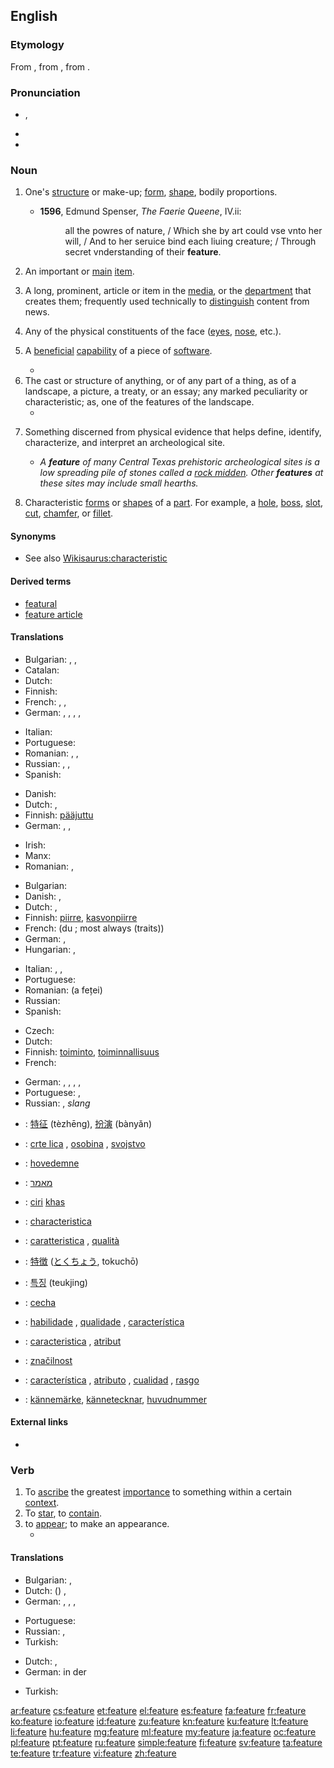 ==English==
{{wikipedia}}

===Etymology===
From {{etyl|xno}} {{term|feture|lang=xno}}, from {{etyl|fro}} {{term|faiture|lang=fro}}, from {{etyl|la}} {{term|factura|lang=la}}.

===Pronunciation===
* {{a|UK}} {{IPA|/fiːtʃə(r)/}}, {{X-SAMPA|/fi:tS@(r)/}}
* {{audio|en-us-feature.ogg|Audio (US)}}
* {{rhymes|iːtʃə(r)}}

===Noun===
{{en-noun}}

# {{obsolete}} One's [[structure]] or make-up; [[form]], [[shape]], bodily proportions.
#* '''1596''', Edmund Spenser, ''The Faerie Queene'', IV.ii:
#*: all the powres of nature, / Which she by art could vse vnto her will, / And to her seruice bind each liuing creature; / Through secret vnderstanding of their '''feature'''.
# An important or [[main]] [[item]].
# {{media}} A long, prominent, article or item in the [[media]], or the [[department]] that creates them; frequently used technically to [[distinguish]] content from news.
# Any of the physical constituents of the face ([[eye]]s, [[nose]], etc.).
# {{computing}} A [[beneficial]] [[capability]] of a piece of [[software]].
#* {{quote-book|passage=The program contained an internal '''feature''', which allowed a user to update display text after each command keystroke.|title=[[S:Free as in Freedom/Chapter 6|Free as in Freedom]]|author=Sam Williams|year=2002}}
# The cast or structure of anything, or of any part of a thing, as of a landscape, a picture, a treaty, or an essay; any marked peculiarity or characteristic; as, one of the features of the landscape.
#* {{quote-book|passage=The most prominent '''feature''' of the New England land system was the town grant, which in every case became the territorial basis of a group settlement.|title=[[S:1911 Encyclopædia Britannica/United States/History|1911 Encyclopædia Britannica]]|year=1911}}
# {{archeology}} Something discerned from physical evidence that helps define, identify,  characterize, and interpret an archeological site.
#* ''A '''feature''' of many Central Texas prehistoric archeological sites is a low spreading pile of stones called a [[rock midden]]. Other '''features''' at these sites may include small hearths.''
# {{engineering}} Characteristic [[form]]s or [[shape]]s of a [[part]]. For example, a [[hole]], [[boss]], [[slot]], [[cut]], [[chamfer]], or [[fillet]].

====Synonyms====
* See also [[Wikisaurus:characteristic]]

====Derived terms====
* [[featural]]
* [[feature article]]

====Translations====
{{trans-top|important or main item}}
* Bulgarian: {{t+|bg|свойство|n|sc=Cyrl}}, {{t+|bg|признак|m|sc=Cyrl}}, {{t+|bg|особеност|f|sc=Cyrl}}
* Catalan: {{t-|ca|tret|m}}
* Dutch: {{t+|nl|eigenschap|f}}
* Finnish: {{t+|fi|ominaisuus}}
* French: {{t+|fr|caractéristique|f}}, {{t+|fr|particularité|f}}, {{t+|fr|spécialité|f}}
* German: {{t+|de|Besonderheit|f}}, {{t+|de|Charakteristikum|n}}, {{t-|de|Eigentümlichkeit|f}}, {{t+|de|Merkmal|n}}, {{t+|de|Eigenschaft|f}}
{{trans-mid}}
* Italian: {{t+|it|caratteristica|f}}
* Portuguese: {{t+|pt|característica|f}}
* Romanian: {{t-|ro|caracteristică}}, {{t+|ro|particularitate}}, {{t-|ro|proprietate}}
* Russian: {{t+|ru|особенность|f|tr=osóbennost’}}, {{t+|ru|свойство|n|tr=svójsto}}, {{t+|ru|признак|m|tr=príznak}}
* Spanish: {{t-|es|característica|f}}
{{trans-bottom}}

{{trans-top|long, prominent, article or item in the media}}
* Danish: {{t-|da|feature|c}}
* Dutch: {{t-|nl|hoofdartikel|n}}, {{t+|nl|verslag|n}}
* Finnish: [[pääjuttu]]
* German: {{t+|de|Feature|n}}, {{t+|de|Feuilleton|n}}, {{t-|de|Sonderbeitrag|m}}
{{trans-mid}}
* Irish: {{t-|ga|gnéchlár|m}}
* Manx: {{t-|gv|ard-skeeal|m}}
* Romanian: {{t-|ro|foileton}}, {{t+|ro|reportaj}}
{{trans-bottom}}

{{trans-top|one of the physical constituents of the face}}
* Bulgarian: {{t+|bg|черта|f|sc=Cyrl}}
* Danish: {{t-|da|træk|n}}, {{t-|da|ansigtstræk|n}}
* Dutch: {{t+|nl|trek|m}}, {{t+|nl|gelaatstrek|m}}
* Finnish: [[piirre]], [[kasvonpiirre]]
* French: {{t+|fr|trait|m}} (du {{t+|fr|visage|m}}; most always {{p}} (traits))
* German: {{t+|de|Charakteristikum|n}}, {{t+|de|Merkmal|n}}
* Hungarian: {{t+|hu|arcvonás}}, {{t+|hu|vonás}}
{{trans-mid}}
* Italian: {{t-|it|tratti somatici}}, {{t-|it|connotati}}, {{t-|it|lineamenti}}
* Portuguese: {{t+|pt|traço|m}}
* Romanian: {{t-|ro|trăsătură}} (a feței)
* Russian: {{t-|ru|черта лица|f|tr=čertá licá}}
* Spanish: {{t+|es|rasgo|m}}
{{trans-bottom}}

{{trans-top|computing: beneficial capability of a piece of software}}
* Czech: {{t+|cs|funkce}}
* Dutch: {{t+|nl|eigenschap|f}}
* Finnish: [[toiminto]], [[toiminnallisuus]]
* French: {{t+|fr|fonctionnalité|f}}
{{trans-mid}}
* German: {{t+|de|Besonderheit|f}}, {{t+|de|Merkmal|n}}, {{t+|de|Eigenschaft|f}},  {{t+|de|Funktion|m}},  {{t+|de|Funktion|f}}
* Portuguese: {{t+|pt|funcionalidade|f}},  {{t+|pt|habilidade|f}}
* Russian: {{t+|ru|функция|f|tr=fúnkcija}}, {{t-|ru|фича|f|tr=fíča}} ''slang''
{{trans-bottom}}

{{checktrans-top}}
* {{ttbc|cmn}}: [[特征]] (tèzhēng), [[扮演]] (bànyǎn)
* {{ttbc|sh}}: [[crte lica]] {{f}}, [[osobina]] {{f}}, [[svojstvo]] {{n}}
* {{ttbc|da}}: [[hovedemne]] {{n}}
* {{ttbc|he}}: [[מאמר]]
* {{ttbc|id}}: [[ciri]] [[khas]]
* {{ttbc|ia}}: [[characteristica]]
* {{ttbc|it}}: [[caratteristica]] {{f}}, [[qualità]] {{f}}
{{trans-mid}}
* {{ttbc|ja}}: [[特徴]] ([[とくちょう]], tokuchō)
* {{ttbc|ko}}: [[특징]] (teukjing)
* {{ttbc|pl}}: [[cecha]] {{f}}
* {{ttbc|pt}}: [[habilidade]] {{f}}, [[qualidade]] {{f}}, [[característica]] {{f}}
* {{ttbc|ro}}: [[caracteristica]] {{f}}, [[atribut]] {{m}}
* {{ttbc|sl}}: [[značilnost]] {{f}}
* {{ttbc|es}}: [[característica]] {{f}}, [[atributo]] {{m}}, [[cualidad]] {{f}}, [[rasgo]] {{m}}
* {{ttbc|sv}}: [[kännemärke]], [[kännetecknar]], [[huvudnummer]]
{{trans-bottom}}

====External links====
* {{R:Webster 1913}}

===Verb===
{{en-verb|featur|ing}}

# To [[ascribe]] the greatest [[importance]] to something within a certain [[context]].
# To [[star]], to [[contain]].
# to [[appear]]; to make an appearance.
#* {{quote-news
|year=2009
|date=November 27
|author=
|title=Jimi Hendrix's Voodoo Child has 'best guitar riff'
|work=BBC
|url=http://news.bbc.co.uk/2/hi/entertainment/8382171.stm
|page=
|passage=Led Zeppelin's Whole Lotta Love, Deep Purple's Smoke On The Water and Layla by Derek and the Dominos also '''featured''' in the top five. }}

====Translations====
{{trans-top|ascribe the greatest importance}}
* Bulgarian: {{t+|bg|подчертавам|sc=Cyrl}}, {{t+|bg|характеризирам|sc=Cyrl}}
* Dutch: ({{t+|nl|laten}}) {{t+|nl|oplichten}}, {{t+|nl|benadrukken}}
* German: {{t+|de|bieten}}, {{t+|de|aufweisen}}, {{t-|de|darbieten}}, {{t+|de|besonders}} {{t+|de|herausstellen}}
{{trans-mid}}
* Portuguese: {{t-|pt|priorizar}}
* Russian: {{t-|ru|подчёркивать|tr=podčjórkivat’}} {{impf.}},{{t-|ru|подчеркнуть|tr=podčerknút’}} {{pf.}}
* Turkish: {{t-|tr|özellik taşımak}}
{{trans-bottom}}

{{trans-top|star, contain}}
* Dutch: {{t+|nl|met}}, {{t+|nl|bevatten}}
* German: in der {{t+|de|Hauptrolle|f}} {{t+|de|mitspielen}}
{{trans-mid}}
* Turkish: {{t-|tr|baş rôlde oynamak}}
{{trans-bottom}}

[[ar:feature]]
[[cs:feature]]
[[et:feature]]
[[el:feature]]
[[es:feature]]
[[fa:feature]]
[[fr:feature]]
[[ko:feature]]
[[io:feature]]
[[id:feature]]
[[zu:feature]]
[[kn:feature]]
[[ku:feature]]
[[lt:feature]]
[[li:feature]]
[[hu:feature]]
[[mg:feature]]
[[ml:feature]]
[[my:feature]]
[[ja:feature]]
[[oc:feature]]
[[pl:feature]]
[[pt:feature]]
[[ru:feature]]
[[simple:feature]]
[[fi:feature]]
[[sv:feature]]
[[ta:feature]]
[[te:feature]]
[[tr:feature]]
[[vi:feature]]
[[zh:feature]]